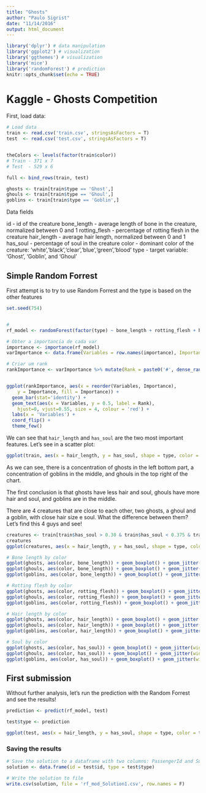 ```yaml
---
title: "Ghosts"
author: "Paulo Sigrist"
date: "11/14/2016"
output: html_document
---
```


```r

library('dplyr') # data manipulation
library('ggplot2') # visualization
library('ggthemes') # visualization
library('mice')
library('randomForest') # prediction
knitr::opts_chunk$set(echo = TRUE)
```

# Kaggle - Ghosts Competition

First, load data:

```r
# Load data
train <- read.csv('train.csv', stringsAsFactors = T)
test  <- read.csv('test.csv', stringsAsFactors = T)


theColors <- levels(factor(train$color))
# Train - 371 x 7
# Test  - 529 x 6

full <- bind_rows(train, test)

ghosts <- train[train$type == 'Ghost',]
ghouls <- train[train$type == 'Ghoul',]
goblins <- train[train$type == 'Goblin',]

```

Data fields

id - id of the creature
bone_length - average length of bone in the creature, normalized between 0 and 1
rotting_flesh - percentage of rotting flesh in the creature
hair_length - average hair length, normalized between 0 and 1
has_soul - percentage of soul in the creature
color - dominant color of the creature: 'white','black','clear','blue','green','blood'
type - target variable: 'Ghost', 'Goblin', and 'Ghoul'


## Simple Random Forrest

First attempt is to try to use Random Forrest and the type is based on the other features
```r
set.seed(754)


# 
rf_model <- randomForest(factor(type) ~ bone_length + rotting_flesh + hair_length + has_soul + color, data = train)

# Obter a importancia de cada var
importance <- importance(rf_model)
varImportance <- data.frame(Variables = row.names(importance), Importance = round(importance[,'MeanDecreaseGini'],2))

# Criar um rank
rankImportance <- varImportance %>% mutate(Rank = paste0('#', dense_rank(desc(Importance))))


ggplot(rankImportance, aes(x = reorder(Variables, Importance), 
    y = Importance, fill = Importance)) +
  geom_bar(stat='identity') + 
  geom_text(aes(x = Variables, y = 0.5, label = Rank),
    hjust=0, vjust=0.55, size = 4, colour = 'red') +
  labs(x = 'Variables') +
  coord_flip() + 
  theme_few()
```

We can see that `hair_length` and `has_soul` are the two most important features. Let's see in a scatter plot:

```r
ggplot(train, aes(x = hair_length, y = has_soul, shape = type, color = type)) + geom_point()
```

As we can see, there is a concentration of ghosts in the left bottom part, a concentration of goblins in the middle, and ghouls in the top right of the chart.

The first conclusion is that ghosts have less hair and soul, ghouls have more hair and soul, and goblins are in the middle.

There are 4 creatures that are close to each other, two ghosts, a ghoul and a goblin, with close hair size e soul. What the difference between them? Let's find this 4 guys and see!

```r
creatures <- train[train$has_soul > 0.30 & train$has_soul < 0.375 & train$hair_length > 0.425 & train$hair_length < 0.475,]
creatures
ggplot(creatures, aes(x = hair_length, y = has_soul, shape = type, color = type)) + geom_point()

```


```r
# Bone length by color
ggplot(ghosts, aes(color, bone_length)) + geom_boxplot() + geom_jitter(width = 0.2)
ggplot(ghouls, aes(color, bone_length)) + geom_boxplot() + geom_jitter(width = 0.2)
ggplot(goblins, aes(color, bone_length)) + geom_boxplot() + geom_jitter(width = 0.2)

# Rotting flesh by color
ggplot(ghosts, aes(color, rotting_flesh)) + geom_boxplot() + geom_jitter(width = 0.2)
ggplot(ghouls, aes(color, rotting_flesh)) + geom_boxplot() + geom_jitter(width = 0.2)
ggplot(goblins, aes(color, rotting_flesh)) + geom_boxplot() + geom_jitter(width = 0.2)

# Hair length by color
ggplot(ghosts, aes(color, hair_length)) + geom_boxplot() + geom_jitter(width = 0.2)
ggplot(ghouls, aes(color, hair_length)) + geom_boxplot() + geom_jitter(width = 0.2)
ggplot(goblins, aes(color, hair_length)) + geom_boxplot() + geom_jitter(width = 0.2)

# Soul by color
ggplot(ghosts, aes(color, has_soul)) + geom_boxplot() + geom_jitter(width = 0.2)
ggplot(ghouls, aes(color, has_soul)) + geom_boxplot() + geom_jitter(width = 0.2)
ggplot(goblins, aes(color, has_soul)) + geom_boxplot() + geom_jitter(width = 0.2)


```

## First submission

Without further analysis, let's run the prediction with the Random Forrest and see the results!
```r

prediction <- predict(rf_model, test)

test$type <- prediction

ggplot(test, aes(x = hair_length, y = has_soul, shape = type, color = type)) + geom_point()
```

### Saving the results
```r
# Save the solution to a dataframe with two columns: PassengerId and Survived (prediction)
solution <- data.frame(id = test$id, type = test$type)

# Write the solution to file
write.csv(solution, file = 'rf_mod_Solution1.csv', row.names = F)
```


